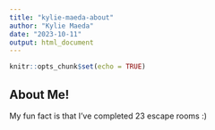 ```yaml
---
title: "kylie-maeda-about"
author: "Kylie Maeda"
date: "2023-10-11"
output: html_document
---
```


```r
knitr::opts_chunk$set(echo = TRUE)
```

## About Me!
My fun fact is that I've completed 23 escape rooms :)